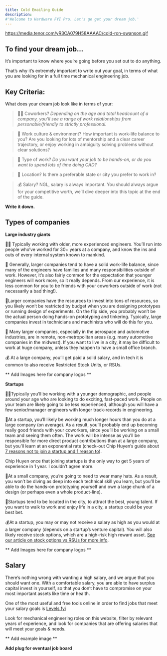 ```yaml
---
title: Cold Emailing Guide
description:
#'Welcome to Hardware FYI Pro. Let's go get your dream job.'
---
```

https://media.tenor.com/yR3CA079H58AAAAC/cold-ron-swanson.gif
## To find your dream job…

It’s important to know where you’re going before you set out to do anything.

That’s why it’s extremely important to write out your goal, in terms of what you are looking for in a full time mechanical engineering job.

## Key Criteria:

What does your dream job look like in terms of your:


>👩‍💼 Coworkers? *Depending on the age and total headcount of a company, you’ll see a range of work relationships from personable/friendly to strictly professional.*

>🏢 Work culture & environment? How important is work-life balance to you? Are you looking for lots of mentorship and a clear career trajectory, or enjoy working in ambiguity solving problems without clear solutions?

>🧤 Type of work? *Do you want your job to be hands-on, or do you want to spend lots of time doing CAD?*

>🌴 Location? Is there a preferable state or city you prefer to work in?

>💰 Salary? NGL, salary is always important. You should always argue for your competitive worth, we’ll dive deeper into this topic at the end of the guide.

**Write it down.**

## Types of companies
**Large industry giants**

👩‍💼 Typically working with older, more experienced engineers. You’ll run into people who’ve worked for 30+ years at a company, and know the ins and outs of every internal system known to mankind.

🏢 Generally, larger companies tend to have a solid work-life balance, since many of the engineers have families and many responsibilities outside of work. However, it’s also fairly common for the expectation that younger engineers will work more, so it really depends. From our experience, it is less common for you to be friends with your coworkers outside of work (not necessarily a bad thing!).

🧤Larger companies have the resources to invest into tons of resources, so you likely won’t be restricted by budget when you are designing prototypes or running design of experiments. On the flip side, you probably won’t be the actual person doing hands-on prototyping and tinkering. Typically, large companies invest in technicians and machinists who will do this for you.

🌴 Many larger companies, especially in the aerospace and automotive industries, are in remote, non-metropolitan areas (e.g. many automotive companies in the midwest). If you want to live in a city, it may be difficult to work at huge company, unless they happen to have a small office branch.

💰 At a large company, you’ll get paid a solid salary, and in tech it is common to also receive Restricted Stock Units, or RSUs.

** Add Images here for company logos **

**Startups**

👩‍💼Typically you’ll be working with a younger demographic, and people around your age who are looking to do exciting, fast-paced work. People on your team are likely going to be less experienced, although you will have a few senior/manager engineers with longer track-records in engineering.

🏢At a startup, you’ll likely be working much longer hours than you do at a large company (on average). As a result, you’ll probably end up becoming really good friends with your coworkers, since you’ll be working on a small team and seeing them often. The work will be intense as you’ll be responsible for more direct product contributions than at a large company, but you’ll learn at an exponential rate (check-out Chip Huyen’s guide about [7 reasons not to join a startup and 1 reason to](https://huyenchip.com/2021/02/27/why-not-join-a-startup.html#why_join_a_startup)).

<Card title="Gaining Work Experience" icon="lightbulb" iconType="duotone" color="#ca8b04">
  Chip Huyen once that joining startups is the only way to get 5 years of experience in 1 year. I couldn’t agree more.
</Card>

🧤At a small company, you’re going to need to wear many hats. As a result, you won’t be diving as deep into each technical skill you learn, but you’ll be able to do the hands-on prototyping yourself and own a large chunk of a design (or perhaps even a whole product-line).

🌴Startups tend to be located in the city, to attract the best, young talent. If you want to walk to work and enjoy life in a city, a startup could be your best bet.

💰At a startup, you may or may not receive a salary as high as you would at a larger company (depends on a startup’s venture capital). You will also likely receive stock options, which are a high-risk high reward asset. [See our article on stock options vs RSUs for more info](https://www.notion.so/Stock-options-vs-RSUs-b706f3732c73453aa4a821f0fbdbdf06).

** Add Images here for company logos **

## Salary

There’s nothing wrong with wanting a high salary, and we argue that you should want one. With a comfortable salary, you are able to have surplus capital invest in yourself, so that you don’t have to compromise on your most important assets like time or health.

One of the most useful and free tools online in order to find jobs that meet your salary goals is [Levels.fyi](https://www.levels.fyi/)

Look for mechanical engineering roles on this website, filter by relevant years of experience, and look for companies that are offering salaries that will meet your goals & needs.

** Add example image **

**Add plug for eventual job board**